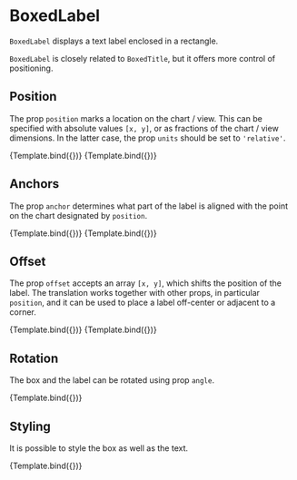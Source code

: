 
<Meta title="Addons/Annotation/Typography/BoxedLabel" />

# BoxedLabel


`BoxedLabel` displays a text label enclosed in a rectangle.

<ArgsTable of={BoxedLabel} />

`BoxedLabel` is closely related to `BoxedTitle`, but it offers more control of positioning.

## Position

The prop `position` marks a location on the chart / view. This can be specified with absolute values `[x, y]`, or as fractions of the chart / view dimensions. In the latter case, the prop `units` should be set to `'relative'`.

<Canvas>
    <Story
        name="absolute position"
        args={{
            position: [50, 30],
            size: [40, 26],
            boxStyle: { fill: '#ffffff', stroke: '#222222', strokeWidth: '1px' },
            children: 'Title',
        }}
        component={BoxedLabel}
        decorators={[ChartDecorator]}
    >
        {Template.bind({})}
    </Story>
    <Story
        name="relative position"
        args={{
            position: [0.5, 0.5],
            positionUnits: 'relative',
            size: [120, 26],
            boxStyle: { fill: '#ffffff', stroke: '#222222', strokeWidth: '1px' },
            children: 'Relative position',
        }}
        component={BoxedLabel}
        decorators={[ChartDecorator]}
    >
        {Template.bind({})}
    </Story>
</Canvas>

## Anchors

The prop `anchor` determines what part of the label is aligned with the point on the chart designated by `position`.

<Canvas>
    <Story
        name="anchor top-left corner"
        args={{
            position: [0, 0],
            positionUnits: 'relative',
            anchor: [0, 0],
            size: [180, 26],
            boxStyle: { fill: '#ffffff', stroke: '#222222', strokeWidth: '1px' },
            children: 'Anchor in top-left corner',
        }}
        component={BoxedLabel}
        decorators={[ChartDecorator]}
    >
        {Template.bind({})}
    </Story>
    <Story
        name="anchor top-right corner"
        args={{
            position: [1, 0],
            positionUnits: 'relative',
            anchor: [1, 0],
            size: [180, 26],
            boxStyle: { fill: '#ffffff', stroke: '#222222', strokeWidth: '1px' },
            children: 'Anchor in top-right corner',
        }}
        component={BoxedLabel}
        decorators={[ChartDecorator]}
    >
        {Template.bind({})}
    </Story>
</Canvas>

## Offset

The prop `offset` accepts an array `[x, y]`, which shifts the position of the label. The translation works together with other props, in particular `position`, and it can be used to place a label off-center or adjacent to a corner.

<Canvas>
    <Story
        name="offset above center"
        args={{
            position: [0.5, 0.5],
            positionUnits: 'relative',
            offset: [0, -40],
            size: [120, 26],
            boxStyle: { fill: '#ffffff', stroke: '#222222', strokeWidth: '1px' },
            children: 'above-center',
        }}
        component={BoxedLabel}
        decorators={[ChartDecorator]}
    >
        {Template.bind({})}
    </Story>
    <Story
        name="offset away from corner"
        args={{
            position: [0, 0],
            offset: [-10, -10],
            anchor: [1, 1],
            size: [22, 22],
            boxStyle: { fill: '#ffffff', stroke: '#222222', strokeWidth: '1px' },
            children: 'A',
        }}
        component={BoxedLabel}
        decorators={[ChartDecorator]}
    >
        {Template.bind({})}
    </Story>
</Canvas>

## Rotation

The box and the label can be rotated using prop `angle`.

<Canvas>
    <Story
        name="rotation"
        args={{
            position: [0.5, 0.5],
            positionUnits: 'relative',
            size: [80, 26],
            angle: 15,
            boxStyle: { fill: '#ffffff', stroke: '#222222', strokeWidth: '1px' },
            children: 'rotated',
        }}
        component={BoxedLabel}
        decorators={[ChartDecorator]}
    >
        {Template.bind({})}
    </Story>
</Canvas>

## Styling

It is possible to style the box as well as the text.

<Canvas>
    <Story
        name="styling"
        args={{
            position: [1, 0],
            positionUnits: 'relative',
            anchor: [1, 0],
            offset: [-10, 10],
            size: [22, 22],
            boxStyle: { fill: '#994444', strokeWidth: '0px' },
            textStyle: { fill: '#ffffff', fontWeight: 600 },
            children: '1',
        }}
        component={BoxedLabel}
        decorators={[ChartDecorator]}
    >
        {Template.bind({})}
    </Story>
</Canvas>
